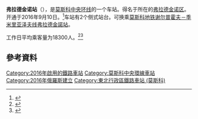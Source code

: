{{Infobox station 
|name          = 弗拉德金諾
|native_name   = Владыкино
|native_name_lang=ru
|type          = [[莫斯科地鐵|莫斯科地鐵]]車站
|image         = MCC Vladykino 2.jpg
|image_size    = 
|image_caption = 
|address       = 
|latitude      = 55.8474
|longitude     = 37.5926
|coordinates_display = yes
|line          = {{MOSMETRO-bull|14}} [[莫斯科中央環線|莫斯科中央環線]]
|other         = 
|structure     = 
|platform      = 2個[[側式月台|側式月台]]
|depth         = 
|levels        = 1
|tracks        = 2
|parking       = 
|opened        = 2016年9月10日
|closed        = 
|rebuilt       = 
|ADA           = 
|code          = 
|owned         = 
|zone          = 
|former        = 
|passengers    = 
|pass_year     = 
|pass_percent  = 
|pass_system   = 
|mpassengers   = 
|services      = 
|map_type      = 
|AlternativeMap= 
|map_overlay   = 
|map_caption   = 
|route_map     = 
|map_state     = collapsed
}}
'''弗拉德金诺站'''（{{lang-rus|Влады́кино|Vladykino}}），是[[莫斯科中央环线|莫斯科中央环线]]的一个车站。得名于所在的[[弗拉德金诺区|弗拉德金诺区]]。开通于2016年9月10日。<ref>{{cite web|url=http://www.m24.ru/articles/114976|title=Опубликована новая схема метро с МЦК|date=2016-08-31|publisher=[[Москва_24|Москва 24]]|accessdate=2016-09-01|archive-date=2016-09-01|archive-url=https://web.archive.org/web/20160901150758/http://www.m24.ru/articles/114976|dead-url=yes}}</ref>车站有2个侧式站台。可换乘[[莫斯科地铁|莫斯科地铁]][[谢尔普霍夫－季米里亚泽夫线|谢尔普霍夫－季米里亚泽夫线]][[弗拉德金諾站|弗拉德金諾站]]。

工作日平均乘客量为18300人。<ref>{{cite web|url=http://dt.mos.ru/presscenter/news_department/detail/4065855.html|title=Станция «Площадь Гагарина» стала самой популярной на МЦК|date=2016-10-28|publisher=mos.ru|access-date=2016-11-19|archive-url=https://web.archive.org/web/20161102053230/http://dt.mos.ru/presscenter/news_department/detail/4065855.html|archive-date=2016-11-02|dead-url=yes}}</ref><ref>{{cite web|url=http://www.oreanda.ru/transport/Samoy_populyarnoy_s/article1075141/|title=Самой популярной станцией МЦК стала Площадь Гагарина|date=2016-10-28|publisher=Ореанда-Новости|accessdate=2016-11-19|archive-date=2016-10-31|archive-url=https://web.archive.org/web/20161031060517/http://www.oreanda.ru/transport/Samoy_populyarnoy_s/article1075141/|dead-url=no}}</ref>

== 參考資料 ==
{{Reflist}}

{{莫斯科中央环线}}

[[Category:2016年啟用的鐵路車站|Category:2016年啟用的鐵路車站]]
[[Category:莫斯科中央環線車站|Category:莫斯科中央環線車站]]
[[Category:2016年俄羅斯建立|Category:2016年俄羅斯建立]]
[[Category:東北行政區鐵路車站_(莫斯科)|Category:東北行政區鐵路車站 (莫斯科)]]